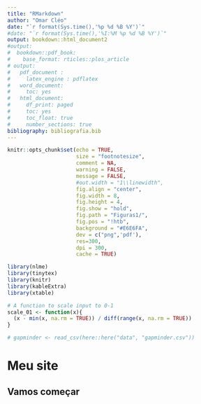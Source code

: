```yaml
---
title: "RMarkdown"
author: "Omar Cléo"
date: "`r format(Sys.time(),'%p %d %B %Y')`"
#date: "`r format(Sys.time(),'%I:%M %p %d %B %Y')`"
output: bookdown::html_document2
#output:
#  bookdown::pdf_book:
#    base_format: rticles::plos_article
# output: 
#   pdf_document :
#     latex_engine : pdflatex
#   word_document:
#     toc: yes
#   html_document:
#     df_print: paged
#     toc: yes
#     toc_float: true
#     number_sections: true
bibliography: bibliografia.bib
---
```



```r
knitr::opts_chunk$set(echo = TRUE, 
                      size = "footnotesize",
                      comment = NA,
                      warning = FALSE,
                      message = FALSE,
                      #out.width = "1\\linewidth",
                      fig.align = "center",
                      fig.width = 8, 
                      fig.height = 4, 
                      fig.show = "hold",
                      fig.path = "Figuras1/",
                      fig.pos = "!htb",
                      background = "#E6E6FA",
                      dev = c("png",'pdf'),
                      res=300,
                      dpi = 300,
                      cache = TRUE)


```

```r
library(nlme)
library(tinytex)
library(knitr)
library(kableExtra)
library(xtable)
```

```r
# A function to scale input to 0-1
scale_01 <- function(x){
  (x - min(x, na.rm = TRUE)) / diff(range(x, na.rm = TRUE))
}
```

```r
# gapminder <- read_csv(here::here("data", "gapminder.csv"))
```

# Meu site

## Vamos começar

